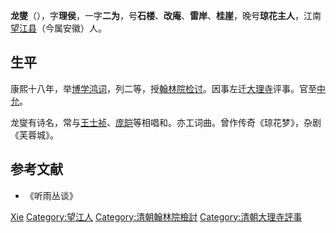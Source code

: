 '''龙燮'''（{{bd|1640年|2月8日|1697年|9月25日|Long}}），字'''理侯'''，一字'''二为'''，号'''石楼'''、'''改庵'''、'''雷岸'''、'''桂崖'''，晚号'''琼花主人'''，江南[[望江县|望江县]]（今属安徽）人。

== 生平 ==
康熙十八年，举[[博学鸿词|博学鸿词]]，列二等，授[[翰林院|翰林院]][[检讨|检讨]]。因事左迁[[大理寺|大理寺]]评事。官至[[中允|中允]]。

龙燮有诗名，常与[[王士祯|王士祯]]、[[庞皑|庞皑]]等相唱和。亦工词曲。曾作传奇《琼花梦》，杂剧《芙蓉城》。

==参考文献==
*《听雨丛谈》

{{康熙十八年己未科博學宏詞}}

{{Authority control}}

{{DEFAULTSORT:Long龙}}
[[Category:龍姓|Xie]]
[[Category:望江人|Category:望江人]]
[[Category:清朝翰林院檢討|Category:清朝翰林院檢討]]
[[Category:清朝大理寺評事|Category:清朝大理寺評事]]